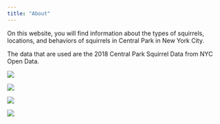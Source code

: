 ```yaml
---
title: "About"
---
```


On this website, you will find information about the types of squirrels, locations, and behaviors of squirrels in Central Park in New York City. 

The data that are used are the 2018 Central Park Squirrel Data from NYC Open Data. 


<img src="squirrel2.jpg">

<img src="squirrel5.jpg">

<img src="squirrel4.jpeg">

<img src="squirrel3.jpg">